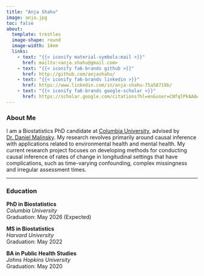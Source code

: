 ```yaml
---
title: "Anja Shahu"
image: anja.jpg
toc: false
about: 
  template: trestles
  image-shape: round
  image-width: 14em
  links:
    - text: "{{< iconify material-symbols:mail >}}"
      href: mailto:<anja.shahu@gmail.com>
    - text: "{{< iconify fa6-brands github >}}"
      href: http://github.com/anjashahu/
    - text: "{{< iconify fa6-brands linkedin >}}"
      href: https://www.linkedin.com/in/anja-shahu-75a58719b/
    - text: "{{< iconify fa6-brands google-scholar >}}"
      href: https://scholar.google.com/citations?hl=en&user=CNfqlPkAAAAJ
---
```


### About Me

I am a Biostatistics PhD candidate at [Columbia University](https://www.publichealth.columbia.edu/academics/departments/biostatistics), advised by [Dr. Daniel Malinsky](http://www.dmalinsky.com/). My research revolves primarily around causal inference with applications related to environmental health and mental health. My current research project focuses on developing methods for conducting causal inference of rates of change in longitudinal settings that have complications, such as time-varying confounding, complex missingness and irregular assessment times.

--------------------------------------------------------------------------------

### Education

**PhD in Biostatistics**  
*Columbia University*  
Graduation: May 2026 (Expected)

**MS in Biostatistics**  
*Harvard University*  
Graduation: May 2022

**BA in Public Health Studies**  
*Johns Hopkins University*   
Graduation: May 2020

